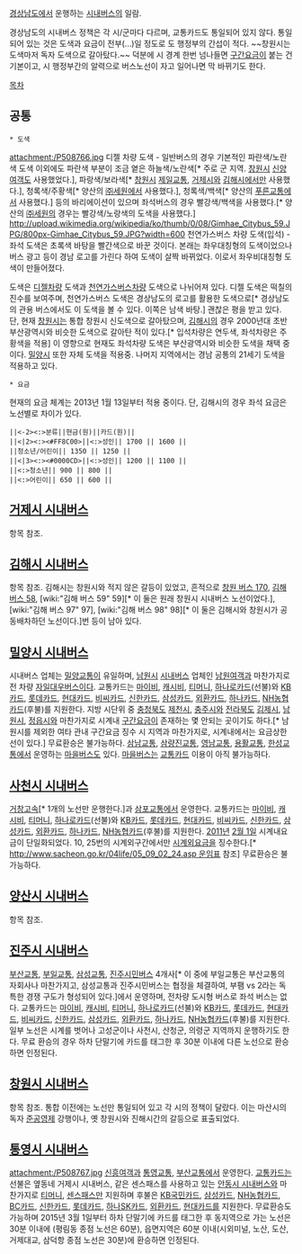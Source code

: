 [[경상남도]]에서 운행하는 [[시내버스]]의 일람.

경상남도의 시내버스 정책은 각 시/군마다 다르며, 교통카드도 통일되어 있지 않다. 통일 되어 있는 것은 도색과 요금이 전부(...)일 정도로 도 행정부의 간섭이 적다. ~~창원시는 도색마저 독자 도색으로 갈아탔다.~~ 덕분에 시 경계 한번 넘나들면 [[구간요금]]이 붙는 건 기본이고, 시 행정부간의 알력으로 버스노선이 자고 일어나면 막 바뀌기도 한다.

[[목차]]
== 공통 ==
 * 도색
attachment:/P508766.jpg
디젤 차량 도색 - 일반버스의 경우 기본적인 파란색/노란색 도색 이외에도 파란색 부분이 조금 옅은 하늘색/노란색[* 주로 군 지역. [[창원시]] [[신양여객]]도 사용했었다.], 파랑색/보라색[* [[창원시]] [[제일교통]], [[거제시]]와 [[김해시]]에서만 사용했다.], 청록색/주황색[* 양산의 [[㈜세원]]에서 사용했다.], 청록색/백색[* 양산의 [[푸른교통]]에서 사용했다.] 등의 바리에이션이 있으며 좌석버스의 경우 빨강색/백색을 사용했다.[* 양산의 [[㈜세원]]의 경우는 빨강색/노랑색의 도색을 사용했다.]
http://upload.wikimedia.org/wikipedia/ko/thumb/0/08/Gimhae_Citybus_59.JPG/800px-Gimhae_Citybus_59.JPG?width=600
천연가스버스 차량 도색(입석) - 좌석 도색은 초록색 바탕을 빨간색으로 바꾼 것이다. 본래는 좌우대칭형의 도색이었으나 버스 광고 등이 경남 로고를 가린다 하여 도색이 살짝 바뀌었다. 이로서 좌우비대칭형 도색이 만들어졌다.

도색은 [[디젤]]차량 도색과 [[천연가스버스]]차량 도색으로 나뉘어져 있다. 디젤 도색은 떡칠의 진수를 보여주며, 천연가스버스 도색은 경상남도의 로고를 활용한 도색으로[* 경상남도의 관용 버스에서도 이 도색을 볼 수 있다. 이쪽은 남색 바탕.] 괜찮은 평을 받고 있다. 단, 현재 [[창원]]시는 통합 창원시 신도색으로 갈아탔으며, [[김해]]시의 경우 2000년대 초반 부산광역시와 비슷한 도색으로 갈아탄 적이 있다.[* 입석차량은 연두색, 좌석차량은 주황색을 적용] 이 영향으로 현재도 좌석차량 도색은 부산광역시와 비슷한 도색을 채택 중이다. [[밀양시]] 또한 자체 도색을 적용중. 나머지 지역에서는 경남 공통의 21세기 도색을 적용하고 있다.

 * 요금
현재의 요금 체계는 2013년 1월 13일부터 적용 중이다. 단, 김해시의 경우 좌석 요금은 노선별로 차이가 있다.
 ||<-2><:>분류||현금(원)||카드(원)||
 ||<|2><:><#FF8C00>{{{#ffffff 좌석}}}||<:>성인|| 1700 || 1600 ||
 ||청소년/어린이|| 1350 || 1250 ||
 ||<|3><:><#0000CD>{{{#ffffff 일반}}}||<:>성인|| 1200 || 1100 ||
 ||<:>청소년|| 900 || 800 ||
 ||<:>어린이|| 650 || 600 ||

== [[거제시 시내버스]] ==
항목 참조.
== [[김해시 시내버스]] ==
항목 참조. 김해시는 창원시와 적지 않은 갈등이 있었고, 흔적으로 [[창원 버스 170]], [[김해 버스 58]], [wiki:"김해 버스 59" 59][* 이 둘은 원래 창원시 시내버스 노선이었다.], [wiki:"김해 버스 97" 97], [wiki:"김해 버스 98" 98][* 이 둘은 김해시와 창원시가 공동배차하던 노선이다.]번 등이 남아 있다.

== [[밀양시 시내버스]] ==
시내버스 업체는 [[밀양교통]]이 유일하며, [[남원시]] [[시내버스]] 업체인 [[남원여객]]과 마찬가지로 전 차량 [[자일대우버스]]이다. 교통카드는 [[마이비]], [[캐시비]], [[티머니]], [[하나로카드]](선불)와 [[KB카드]], [[롯데카드]], [[현대카드]], [[비씨카드]], [[신한카드]], [[삼성카드]], [[외환카드]], [[하나카드]], [[NH농협카드]](후불)를 지원한다. 지방 시단위 중 [[충청북도]] [[제천시]], [[충주시]]와 [[전라북도]] [[김제시]], [[남원시]], [[정읍시]]와 마찬가지로 시계내 [[구간요금]]이 존재하는 몇 안되는 곳이기도 하다.[* 남원시를 제외한 여타 관내 구간요금 징수 시 지역과 마찬가지로, 시계내에서는 요금상한선이 있다.] 무료환승은 불가능하다. [[삼남교통]], [[삼량진교통]], [[영남교통]], [[용활교통]], [[한성교통]]에서 운영하는 [[마을버스]]도 있다. [[마을버스]]는 [[교통카드]] 이용이 아직 불가능하다.
== [[사천시 시내버스]] ==
[[거창고속]][* 1개의 노선만 운행한다.]과 [[삼포교통]]에서 운영한다. 교통카드는 [[마이비]], [[캐시비]], [[티머니]], [[하나로카드]](선불)와 [[KB카드]], [[롯데카드]], [[현대카드]], [[비씨카드]], [[신한카드]], [[삼성카드]], [[외환카드]], [[하나카드]], [[NH농협카드]](후불)를 지원한다. [[2011년]] [[2월 1일]] 시계내요금이 단일화되었다. 10, 25번의 시계외구간에서만 [[시계외요금]]을 징수한다.[* [[http://www.sacheon.go.kr/04life/05_09_02_24.asp 운임표]] 참조] 무료환승은 불가능하다.

== [[양산시 시내버스]] ==
항목 참조.

== [[진주시 시내버스]] ==
[[부산교통]], [[부일교통]], [[삼성교통]], [[진주시민버스]] 4개사[* 이 중에 부일교통은 부산교통의 자회사나 마찬가지고, 삼성교통과 진주시민버스는 협정을 체결하여, 부팸 vs 2라는 독특한 경쟁 구도가 형성되어 있다.]에서 운영하며, 전차량 도시형 버스로 좌석 버스는 없다. 교통카드는 [[마이비]], [[캐시비]], [[티머니]], [[하나로카드]](선불)와 [[KB카드]], [[롯데카드]], [[현대카드]], [[비씨카드]], [[신한카드]], [[삼성카드]], [[외환카드]], [[하나카드]], [[NH농협카드]](후불)를 지원한다. 일부 노선은 시계를 벗어나 고성군이나 사천시, 산청군, 의령군 지역까지 운행하기도 한다. 무료 환승의 경우 하차 단말기에 카드를 태그한 후 30분 이내에 다른 노선으로 환승하면 인정된다.

== [[창원시 시내버스]] ==
항목 참조. 통합 이전에는 노선만 통일되어 있고 각 시의 정책이 달랐다. 이는 마산시의 독자 [[준공영제]] 강행이나, 옛 창원시와 진해시간의 갈등으로 표출되었다.

== [[통영시 시내버스]] ==
attachment:/P508767.jpg
[[신흥여객]]과 [[통영교통]], [[부산교통]]에서 운영한다. [[교통카드]]는 선불은 옆동네 거제시 시내버스, 같은 센스패스를 사용하고 있는 [[안동시 시내버스]]와 마찬가지로 [[티머니]], [[센스패스]]만 지원하며 후불은 [[KB국민카드]], [[삼성카드]], [[NH농협카드]], [[BC카드]], [[신한카드]], [[롯데카드]], [[하나SK카드]], [[외환카드]], [[현대카드]]를 지원한다. 무료환승도 가능하며 2015년 3월 1일부터 하차 단말기에 카드를 태그한 후 동지역으로 가는 노선은 30분 이내에 (평림동 종점 노선은 60분), 읍면지역은 60분 이내(시외미널, 노산, 도산, 거제대교, 삼덕항 종점 노선은 30분)에 환승하면 인정된다.
